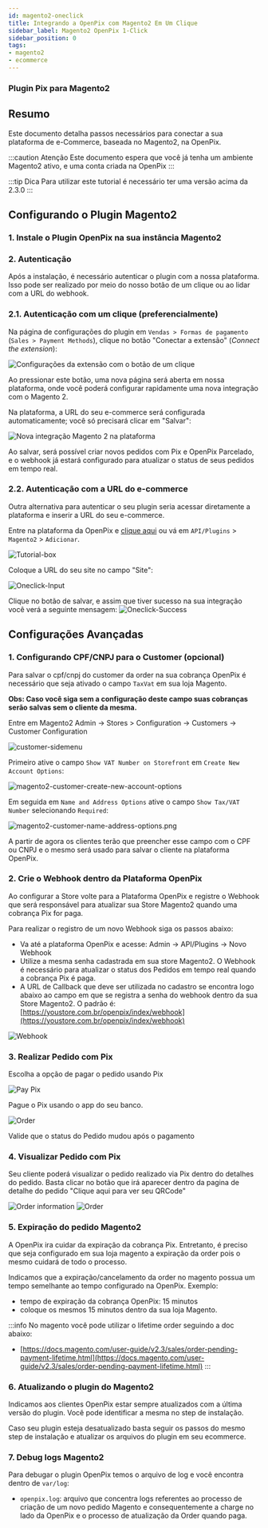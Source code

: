 ```yaml
---
id: magento2-oneclick
title: Integrando a OpenPix com Magento2 Em Um Clique
sidebar_label: Magento2 OpenPix 1-Click
sidebar_position: 0
tags:
- magento2
- ecommerce
---
```



### Plugin Pix para Magento2

## Resumo

Este documento detalha passos necessários para conectar a sua plataforma de e-Commerce, baseada no Magento2, na OpenPix.

:::caution Atenção
Este documento espera que você já tenha um ambiente Magento2 ativo, e uma conta criada na OpenPix
:::

:::tip Dica
Para utilizar este tutorial é necessário ter uma versão acima da 2.3.0
:::

## Configurando o Plugin Magento2

### 1. Instale o Plugin OpenPix na sua instância Magento2

<Magento2Download />

### 2. Autenticação

Após a instalação, é necessário autenticar o plugin com a nossa plataforma. Isso pode ser realizado por meio do nosso botão de um clique ou ao lidar com a URL do webhook.

### 2.1. Autenticação com um clique (preferencialmente)

Na página de configurações do plugin em `Vendas > Formas de pagamento` (`Sales > Payment Methods`), clique no botão "Conectar a extensão" (_Connect the extension_):

![Configurações da extensão com o botão de um clique](./__assets__/magento2-admin-1click.png)

Ao pressionar este botão, uma nova página será aberta em nossa plataforma, onde você poderá configurar rapidamente uma nova integração com o Magento 2.

Na plataforma, a URL do seu e-commerce será configurada automaticamente; você só precisará clicar em "Salvar":

![Nova integração Magento 2 na plataforma](./__assets__/magento2-save-platform-integration.png)

Ao salvar, será possível criar novos pedidos com Pix e OpenPix Parcelado, e o webhook já estará configurado para atualizar o status de seus pedidos em tempo real.

### 2.2. Autenticação com a URL do e-commerce

Outra alternativa para autenticar o seu plugin seria acessar diretamente a plataforma e inserir a URL do seu e-commerce.

Entre na plataforma da OpenPix e [clique aqui](https://app.woovi.com/home/applications/magento2/add/oneclick) ou vá em `API/Plugins` > `Magento2` > `Adicionar`.

![Tutorial-box](./__assets__/magento2-tutorial-box.png)

Coloque a URL do seu site no campo "Site":

![Oneclick-Input](./__assets__/magento2-oneclick-input.png)

Clique no botão de salvar, e assim que tiver sucesso na sua integração você verá a seguinte mensagem:
![Oneclick-Success](./__assets__/magento2-oneclick-success.png)

## Configurações Avançadas

### 1. Configurando CPF/CNPJ para o Customer (opcional)

Para salvar o cpf/cnpj do customer da order na sua cobrança OpenPix é necessário que seja ativado o campo `TaxVat` em sua loja Magento.

__Obs: Caso você siga sem a configuração deste campo suas cobranças serão salvas sem o cliente da mesma.__

Entre em Magento2 Admin -> Stores > Configuration -> Customers -> Customer Configuration

![customer-sidemenu](./__assets__/magento2-customer-sidemenu.png)

Primeiro ative o campo `Show VAT Number on Storefront` em `Create New Account Options`:

![magento2-customer-create-new-account-options](./__assets__/magento2-customer-create-new-account-options.png)

Em seguida em `Name and Address Options` ative o campo `Show Tax/VAT Number` selecionando `Required`:

![magento2-customer-name-address-options.png](./__assets__/magento2-customer-name-address-options.png)

A partir de agora os clientes terão que preencher esse campo com o CPF ou CNPJ e o mesmo será usado para salvar o cliente na plataforma OpenPix.

### 2. Crie o Webhook dentro da Plataforma OpenPix

Ao configurar a Store volte para a Plataforma OpenPix e registre o Webhook que será responsável para atualizar sua Store Magento2 quando uma cobrança Pix for paga.

Para realizar o registro de um novo Webhook siga os passos abaixo:

- Va até a plataforma OpenPix e acesse: Admin -> API/Plugins -> Novo Webhook
- Utilize a mesma senha cadastrada em sua store Magento2. O Webhook é necessário para atualizar o status dos Pedidos em tempo real quando a cobrança Pix é paga.
- A URL de Callback que deve ser utilizada no cadastro se encontra logo abaixo ao campo em que se registra a senha do webhook dentro da sua Store Magento2. O padrão é: [https://youstore.com.br/openpix/index/webhook](https://youstore.com.br/openpix/index/webhook)

![Webhook](./__assets__/magento2-webhook-configuration.png)

### 3. Realizar Pedido com Pix

Escolha a opção de pagar o pedido usando Pix

![Pay Pix](./__assets__/magento2-checkout-cart.png)

Pague o Pix usando o app do seu banco.

![Order](./__assets__/magento2-order.png)

Valide que o status do Pedido mudou após o pagamento

### 4. Visualizar Pedido com Pix

Seu cliente poderá visualizar o pedido realizado via Pix dentro do detalhes do pedido. Basta clicar no botão que irá aparecer dentro da pagina de detalhe do pedido "Clique aqui para ver seu QRCode"

![Order information](./__assets__/magento2-order-info.png)
![Order](./__assets__/magento2-order-detail.png)

### 5. Expiração do pedido Magento2

A OpenPix ira cuidar da expiração da cobrança Pix. Entretanto, é preciso que seja configurado em sua loja magento a expiração da order pois o mesmo cuidará de todo o processo.

Indicamos que a expiração/cancelamento da order no magento possua um tempo semelhante ao tempo configurado na OpenPix. Exemplo:

- tempo de expiração da cobrança OpenPix: 15 minutos
- coloque os mesmos 15 minutos dentro da sua loja Magento.

:::info
No magento você pode utilizar o lifetime order seguindo a doc abaixo:

- [https://docs.magento.com/user-guide/v2.3/sales/order-pending-payment-lifetime.html](https://docs.magento.com/user-guide/v2.3/sales/order-pending-payment-lifetime.html)
:::

### 6. Atualizando o plugin do Magento2

Indicamos aos clientes OpenPix estar sempre atualizados com a última versão do plugin. Você pode identificar a mesma no step de instalação.

Caso seu plugin esteja desatualizado basta seguir os passos do mesmo step de instalação e atualizar os arquivos do plugin em seu ecommerce.

### 7. Debug logs Magento2

Para debugar o plugin OpenPix temos o arquivo de log e você encontra dentro de `var/log`:

- `openpix.log`: arquivo que concentra logs referentes ao processo de criação de um novo pedido Magento e consequentemente a charge no lado da OpenPix e o processo de atualização da Order quando paga.
